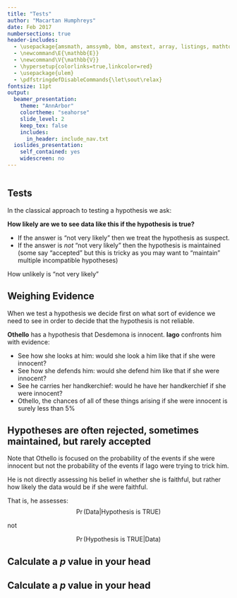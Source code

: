 ```yaml
---
title: "Tests"
author: "Macartan Humphreys"
date: Feb 2017
numbersections: true
header-includes:
  - \usepackage{amsmath, amssymb, bbm, amstext, array, listings, mathtools, multicolumn, caption, color, graphics, ulem, caption, changepage, atbegshi, soul}
  - \newcommand\E{\mathbb{E}}
  - \newcommand\V{\mathbb{V}}
  - \hypersetup{colorlinks=true,linkcolor=red}
  - \usepackage{ulem}
  - \pdfstringdefDisableCommands{\let\sout\relax}
fontsize: 11pt  
output:
  beamer_presentation:
    theme: "AnnArbor"
    colortheme: "seahorse"
    slide_level: 2
    keep_tex: false
    includes:
      in_header: include_nav.txt
  ioslides_presentation:
    self_contained: yes
    widescreen: no
---
```

    
```r
```


## Tests

In the classical approach to testing a hypothesis we ask:

**How likely are we to see  data like this if the hypothesis is true?** 

* If the answer is "not very likely" then we treat the hypothesis as suspect.
* If the answer is *not* "not very likely" then the hypothesis is maintained (some say "accepted" but this is tricky as you may  want to "maintain" multiple incompatible hypotheses)

How unlikely is "not very likely"

## Weighing Evidence

When we test a hypothesis we decide first on what sort of evidence we need to see in order to decide that the hypothesis is not reliable.

**Othello** has a hypothesis that Desdemona is innocent. **Iago** confronts him with evidence:

* See how she looks at him: would she look a him like that if she were innocent?
* See how she defends him: would she defend him like that if she were innocent?
* See he carries her handkerchief: would he have her handkerchief if she were innocent?
* Othello, the chances of all of these things arising if she were innocent is surely less than 5%

## Hypotheses are often rejected, sometimes maintained, but  rarely accepted

Note that Othello is focused on the probability of the events if she were innocent but not the probability of the events if Iago were trying to trick him.

He is not directly assessing his belief in whether she is faithful, but rather how likely the data would be if she were faithful.

That is, he assesses:
$$\Pr(\text{Data} | \text{Hypothesis is TRUE})$$

not

$$\Pr(\text{Hypothesis is TRUE} | \text{Data})$$

<!-- ## Not Bayes -->

<!-- Note: $Pr(\text{Data} | \text{Hypothesis is TRUE})$ and $Pr(\text{Hypothesis is TRUE} | \text{Data})$ are connected but in a slightly complex way (Bayes Rule): -->

<!-- $$\Pr(\text{H} | \text{D}) = \frac{\Pr(\text{D} | \text{H})\Pr(\text{H})}{\Pr(\text{D} | \text{H })\Pr(\text{H}) + \Pr(\text{D} | \text{NOT H})\Pr(\text{NOT H})}$$ -->

<!-- So your belief about the hypothesis should depend not just on the likelihood of seeing the data given the hypothesis but also on your prior belief about how plausible the hypothesis is. But this second part is ignored in classical tests. -->




## Calculate a $p$ value in your head

\begin{itemize}
	\item  Illustrating $p$ values via "randomization inference"\dots
	\item  Say you randomized assignment to treatment and your data looked like this.
\begin{table}
	\centering
		\begin{tabular}{l|cccccccccc}
		Unit 			& 1&2&3&4&5&6&7&8&9&10\\ \hline
		Treatment & 0&0&0&0&0&0&0&1&0&0\\
		Healthy? 	& 3&2&4&6&7&2&4&9&8&2\\ \hline			
		\end{tabular}
\end{table}
	\item Does the treatment improve your health?
	\item $p=$?
\end{itemize}






## Calculate a $p$ value in your head
\begin{itemize}
	\item  Illustrating $p$ values via "randomization inference"\dots
	\item  Say you randomized assignment to treatment and your data looked like this.
\begin{table}
	\centering
		\begin{tabular}{l|cccccccccc}
		Unit 			& 1&2&3&4&5&6&7&8&9&10\\ \hline
		Treatment & 0&0&0&0&0&0&0&0&1&0\\
		Healthy? 	& 3&2&4&6&7&2&4&9&8&2\\ \hline			
		\end{tabular}
\end{table}
	\item Does the treatment improve your health?
	\item $p=$?
\end{itemize}





